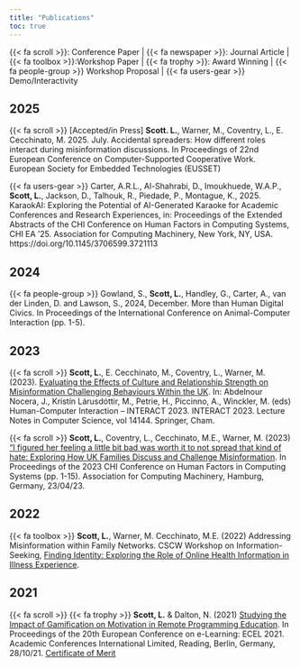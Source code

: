 ```yaml
---
title: "Publications"
toc: true
---
```


{{< fa scroll >}}: Conference Paper | 
{{< fa newspaper >}}: Journal Article | 
{{< fa toolbox >}}:Workshop Paper |
{{< fa trophy >}}: Award Winning |
{{< fa people-group >}} Workshop Proposal |
{{< fa users-gear >}} Demo/Interactivity


## 2025

{{< fa scroll >}} [Accepted/in Press] **Scott. L.**, Warner, M., Coventry, L., E. Cecchinato, M. 2025. July. Accidental spreaders: How different roles interact during misinformation discussions. In Proceedings of 22nd European Conference on Computer-Supported Cooperative Work. European Society for Embedded Technologies (EUSSET)

{{< fa users-gear >}} Carter, A.R.L., Al-Shahrabi, D., Imoukhuede, W.A.P., **Scott, L.**, Jackson, D., Talhouk, R., Piedade, P., Montague, K., 2025. KaraokAI: Exploring the Potential of AI-Generated Karaoke for Academic Conferences and Research Experiences, in: Proceedings of the Extended Abstracts of the CHI Conference on Human Factors in Computing Systems, CHI EA ’25. Association for Computing Machinery, New York, NY, USA. https://doi.org/10.1145/3706599.3721113

## 2024 
{{< fa people-group >}} Gowland, S., **Scott, L.**, Handley, G., Carter, A., van der Linden, D. and Lawson, S., 2024, December. More than Human Digital Civics. In Proceedings of the International Conference on Animal-Computer Interaction (pp. 1-5).

## 2023

{{< fa scroll >}} **Scott, L.**, E. Cecchinato, M., Coventry, L., Warner, M. (2023). [Evaluating the Effects of Culture and Relationship Strength on Misinformation Challenging Behaviours Within the UK](https://doi.org/10.1007/978-3-031-42286-7_23). In: Abdelnour Nocera, J., Kristín Lárusdóttir, M., Petrie, H., Piccinno, A., Winckler, M. (eds) Human-Computer Interaction – INTERACT 2023. INTERACT 2023. Lecture Notes in Computer Science, vol 14144. Springer, Cham. 

{{< fa scroll >}} **Scott, L.**, Coventry, L., Cecchinato, M.E., Warner, M. (2023) ["I figured her feeling a little bit bad was worth it to not spread that kind of hate: Exploring How UK Families Discuss and Challenge Misinformation](https://dl.acm.org/doi/abs/10.1145/3544548.3581202). In Proceedings of the 2023 CHI Conference on Human Factors in Computing Systems (pp. 1-15). Association for Computing Machinery, Hamburg, Germany, 23/04/23.

## 2022


{{< fa toolbox >}} **Scott, L.**, Warner, M. Cecchinato, M.E. (2022) Addressing Misinformation within Family Networks. CSCW Workshop on Information-Seeking, [Finding Identity: Exploring the Role of Online Health Information in Illness Experience](https://sites.google.com/view/info-seeking101/home).  

## 2021
{{< fa scroll >}} {{< fa trophy >}} **Scott, L.** & Dalton, N. (2021) [Studying the Impact of Gamification on Motivation in Remote Programming Education](https://nrl.northumbria.ac.uk/id/eprint/47507/). In Proceedings of the 20th European Conference on e-Learning: ECEL 2021. Academic Conferences International Limited, Reading, Berlin, Germany, 28/10/21. [Certificate of Merit](https://www.academic-conferences.org/conferences/ecel/ecel-future-and-past/)